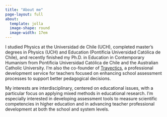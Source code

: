 ```yaml
---
title: "About me"
page-layout: full
about: 
  template: jolla
  image-shape: round
  image-width: 17em
---
```


I studied Physics at the Universidad de Chile (UCH), completed master's degrees in Physics (UCH) and Education (Pontificia Universidad Católica de Chile), and recently finished my Ph.D. in Education in Contemporary Humanism from Pontificia Universidad Católica de Chile and the Australian Catholic University. I'm also the co-founder of [Trayectics](https://trayectics.com){.pill .cyan}, a professional development service for teachers focused on enhancing school assessment processes to support better pedagogical decisions.

My interests are interdisciplinary, centered on educational issues, with a particular focus on applying mixed methods in educational research. I'm especially interested in developing assessment tools to measure scientific competencies in higher education and in advancing teacher professional development at both the school and system levels.
